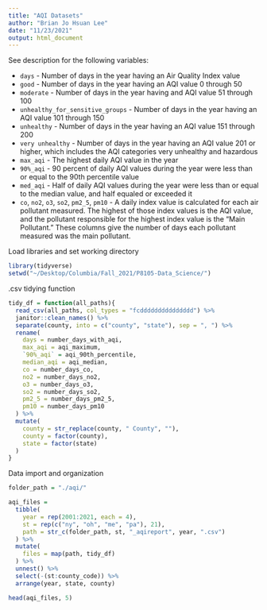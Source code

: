 ```yaml
---
title: "AQI Datasets"
author: "Brian Jo Hsuan Lee"
date: "11/23/2021"
output: html_document
---
```


See description for the following variables:

* `days` - Number of days in the year having an Air Quality Index value
* `good` - Number of days in the year having an AQI value 0 through 50
* `moderate` - Number of days in the year having and AQI value 51 through 100
* `unhealthy_for_sensitive_groups` - Number of days in the year having an AQI value 101 through 150
* `unhealthy` - Number of days in the year having an AQI value 151 through 200
* `very unhealthy` - Number of days in the year having an AQI value 201 or higher, which includes the AQI categories very unhealthy and hazardous
* `max_aqi` - The highest daily AQI value in the year
* `90%_aqi` - 90 percent of daily AQI values during the year were less than or equal to the 90th percentile value
* `med_aqi` - Half of daily AQI values during the year were less than or equal to the median value, and half equaled or exceeded it
* `co`, `no2`, `o3`, `so2`, `pm2_5`, `pm10` - A daily index value is calculated for each air pollutant measured. The highest of those index values is the AQI value, and the pollutant responsible for the highest index value is the "Main Pollutant." These columns give the number of days each pollutant measured was the main pollutant.


Load libraries and set working directory
```r
library(tidyverse)
setwd("~/Desktop/Columbia/Fall_2021/P8105-Data_Science/")
```

.csv tidying function 
```r
tidy_df = function(all_paths){
  read_csv(all_paths, col_types = "fcddddddddddddddd") %>% 
  janitor::clean_names() %>% 
  separate(county, into = c("county", "state"), sep = ", ") %>% 
  rename(
    days = number_days_with_aqi,
    max_aqi = aqi_maximum, 
    `90%_aqi` = aqi_90th_percentile,
    median_aqi = aqi_median,
    co = number_days_co,
    no2 = number_days_no2,
    o3 = number_days_o3,
    so2 = number_days_so2,
    pm2_5 = number_days_pm2_5,
    pm10 = number_days_pm10
  ) %>% 
  mutate(
    county = str_replace(county, " County", ""),
    county = factor(county),
    state = factor(state)
  )
}
```

Data import and organization
```r
folder_path = "./aqi/"

aqi_files = 
  tibble(
    year = rep(2001:2021, each = 4), 
    st = rep(c("ny", "oh", "me", "pa"), 21),
    path = str_c(folder_path, st, "_aqireport", year, ".csv")
  ) %>% 
  mutate(
    files = map(path, tidy_df)
  ) %>% 
  unnest() %>% 
  select(-(st:county_code)) %>% 
  arrange(year, state, county)

head(aqi_files, 5)
```

